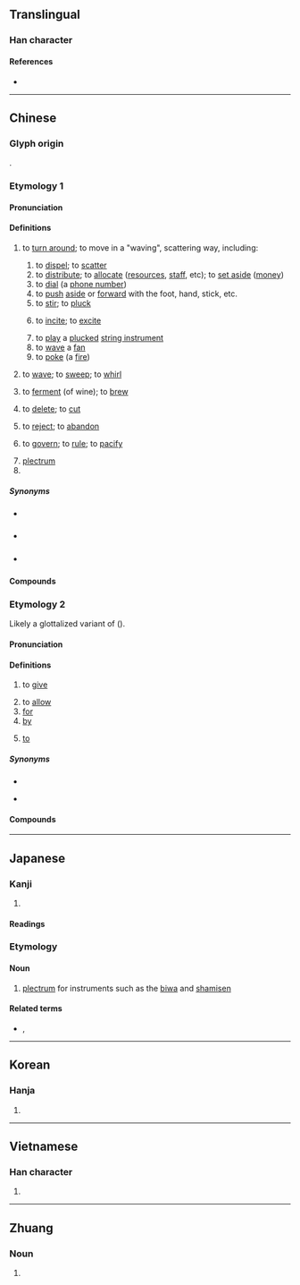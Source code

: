 {{also|拨}}
{{character info}}
==Translingual==
{{Han simplified forms|撥|𫝼|拨|ex=y}}

===Han character===
{{Han char|rn=64|rad=手|as=12|sn=15|four=52047|canj=QNOE|ids=⿰扌發}}

====References====
* {{Han ref|kx=0455.110|dkj=12727|dj=0804.170|hdz=31964.060|uh=64A5|ud=25765|bh=BCB7|bd=48311}}

----

==Chinese==

===Glyph origin===
{{Han etym}}
{{Han compound|手|發|ls=psc|c1=s|c2=p|t1=hand}}.

===Etymology 1===
{{zh-forms|s=拨}}

====Pronunciation====
{{zh-pron
|m=bō
|m-s=bo2
|c=but6,but3,put3
|c_note=but6 — literary; put3 — vernacular, "to wave (a fan), to poke (a fire)", in {{zh-l|撥火|tr=put3 fo2}}, {{zh-l|撥扇|tr=put3 sin3}}, {{zh-l|撥爐|tr=put3 lou4}}
|c-t=
|g=bot6
|h=pfs=pat;gd=bad5
|j=bah4/beh4
|j_note=bah4 - vernacular; beh4 - literary
|mb=buŏi
|md=buák
|mn=poah/poat
|mn_note=poah - vernacular; poat - literary
|mn-t=puah4/bhuah4
|w=4peq
|x=bo6
|mc=y
|oc=y
|ma=
|cat=v,n,cls
}}

====Definitions====
{{zh-hanzi}}

# {{lb|zh|transitive}} to [[turn around]]; to move in a "waving", scattering way, including:
## to [[dispel]]; to [[scatter]]
## to [[distribute]]; to [[allocate]] ([[resources]], [[staff]], etc); to [[set aside]] ([[money]])
## to [[dial]] (a [[phone number]])
## to [[push]] [[aside]] or [[forward]] with the foot, hand, stick, etc.
## to [[stir]]; to [[pluck]]
## {{lb|zh|figurative}} to [[incite]]; to [[excite]]
## to [[play]] a [[pluck]]ed [[string instrument]]
## to [[wave]] a [[fan]]
## to [[poke]] (a [[fire]])
# {{lb|zh|intransitive}} to [[wave]]; to [[sweep]]; to [[whirl]]
# {{lb|zh|intransitive}} to [[ferment]] (of wine); to [[brew]]
# {{lb|zh|transitive}} to [[delete]]; to [[cut]]
# {{lb|zh|transitive}} to [[reject]]; to [[abandon]]
# {{lb|zh|transitive}} to [[govern]]; to [[rule]]; to [[pacify]]
#: {{zh-x|撥亂反正|to bring order out of chaos}}
# [[plectrum]]
# {{zh-classifier|people or things|t=[[group]]; [[batch]]}}

=====Synonyms=====
* {{s|to turn around}} {{zh-l|掉轉}}
* {{s|to brew}} {{zh-l|潑}}
* {{s|group}} {{zh-l|撥子}}

====Compounds====
{{zh-der|差撥|嘲撥|分斤撥兩|一撥|劃撥|分撥|土撥鼠|個人撥接|剔撥|冒霜撥露|撥弄|空撥|撥子|撩撥|撥火|撥萬論千|撥穀|擺撥|撥補|撥錢|撥亂|挑撥是非|撥火棍|撥兵|撥號系統|支撥|撥盤|撥雲撩雨|撩雲撥雨|撥龜|撥著癢處|撥正|撥馬|撥弄是非|批撥|撥浪鼓|撥草尋蛇|撥阮|撥雲見日|撥改貸|撥雨撩雲|撥甩|撥給|撥付|撥接服務|撥出|桿撥|撥鐙法|撥風也似|撥手|撥火兒|挑撥離間|撥亂之才|撩蜂撥刺|撥煩理劇|棖撥|挑燈撥火|炊撥兒|撥雲睹日|撥拉|撥亂濟危|撥協銀|撥蠟法|短撥|撥弦|撥嘴|撥交|撥發|撥煩理難|挑撥|撥開|標撥|撥弦樂器|撥瞪兒|撥接|撥剌|撥款|撥萬輪千|撥動|撥火棒|撥弗倒|撥魚兒|撥用|撥風羽|撥接費|提撥|撥亂興治|撥弓|撥亂濟時|撥算盤|撥亂反治|撥亂反正|撥頭|撥置|擺撥不下|撥冗|撥撩|撥亂誅暴|起撥|胡撥四|調撥車道|調撥|返正撥亂|點撥|遣撥|撥扇|撥爐|史撥尼克:si2 but6 nei4 hak1}}

===Etymology 2===
{{zh-forms|s=拨|alt=畀}}
Likely a glottalized variant of {{ltc-l|把|to hold; to give (dialectal)}} ({{zh-ref|Dai, 2004}}).

====Pronunciation====
{{zh-pron
|w=4peq
|cat=v,prep
}}

====Definitions====
{{zh-hanzi}} {{tlb|zh|Wu}}

# to [[give]]
#: {{zh-x|我 撥 伊 一 本 書。|tr=3ngu&4peq hhi&4iq pen&1sr|I give him a book.|ref='''2011''', Hu Baotan, {{lang|zh|弄堂}}, page 2|SH}}
# to [[allow]]
# [[for]]
# [[by]]
#: {{zh-x|我 撥 伊 罵 脫 兩 聲。|tr=3ngu&4peq+3hhi&3mo theq&3lian san|I was briefly scolded '''by''' him.|ref='''2011''', Hu Baotan, {{lang|zh|弄堂}}, page 2|SH}}
# [[to]]
#: {{zh-x|講 撥 儂 聽|tr=2kaan&4peq+3non&1thin|to tell you|SH}}
#: {{zh-x|送 禮物 撥 老師|tr=2son+3li veq&4peq&3lau sr|to give a gift '''to''' one's teacher|SH}}

=====Synonyms=====
* {{s|to give}}
{{zh-dial|給}}
* {{s|by}}
{{zh-dial|被}}

====Compounds====
{{zh-der|撥辣}}

{{zh-cat|Intermediate}}

----

==Japanese==
{{ja-kanji forms|𫝼|撥}}

===Kanji===
{{ja-kanji|grade=|rs=手12|shin=𫝼}}

# {{rfdef|ja|sort=手12}}

====Readings====
{{ja-readings
|goon=はち
|kanon=はつ
|kanyoon=ばち
|kun=は-ねる, おさ-める
}}

===Etymology===
{{wikipedia|lang=ja}}
{{ja-kanjitab|ばち|yomi=o}}

====Noun====
{{ja-noun|ばち|バチ|shin=𫝼}}

# [[plectrum]] for instruments such as the [[biwa]] and [[shamisen]]

====Related terms====
* {{ja-r|桴|ばち|rom=-}}, {{ja-r|枹|ばち}}

----

==Korean==

===Hanja===
{{ko-hanja|hangeul=[[발]], [[벌]]|eumhun=}}

# {{rfdef|ko|sort=手12}}

----

==Vietnamese==

===Han character===
{{vi-readings|reading=phết, bát, phiết|rs=手12}}

# {{rfdef|vi|sort=手12}}

----

==Zhuang==

===Noun===
{{za-head|noun}}

# {{za-sawndip form of|fwed||wing}}
